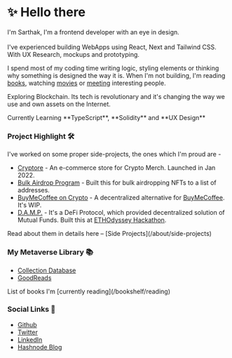 
# ✨ Hello there

I'm Sarthak, I'm a frontend developer with an eye in design.<br></br>
I've experienced building WebApps using React, Next and Tailwind CSS.
With UX Research, mockups and prototyping.

I spend most of my coding time writing logic, styling elements or thinking why something is designed the way it is.
When I'm not building, I'm reading [books](https://www.goodreads.com/user/show/83877949-sarthak), watching [movies](https://www.imdb.com/user/ur71194765/ratings) or [meeting](https://cal.com/sarthakv/30min) interesting people.

Exploring Blockchain. Its tech is revolutionary and it's changing the way we use and own assets on the Internet.

<Callout emoji="🧑🏻‍💻">
  Currently Learning **TypeScript**, **Solidity** and **UX Design**
</Callout>

### Project Highlight 🛠

I've worked on some proper side-projects, the ones which I'm proud are -

- [Cryptore](https://www.cryptore.shop) - An e-commerce store for Crypto Merch. Launched in Jan 2022.
- [Bulk Airdrop Program](https://github.com/sarthakvdev/AirDrop-Bulk) - Built this for bulk airdropping NFTs to a list of addresses.
- [BuyMeCoffee on Crypto](https://github.com/sarthakvdev/bmc-crypto-client) - A decentralized alternative for [BuyMeCoffee](https://www.buymeacoffee.com/). It's WIP.
- [D.A.M.P.](https://devfolio.co/submissions/damp-dd4c) - It's a DeFi Protocol, which provided decentralized solution of Mutual Funds. Built this at [ETHOdyssey Hackathon](https://ethodyssey.devfolio.co/).

<Callout emoji="🦾">
  Read about them in details here – [Side Projects](/about/side-projects)
</Callout>

### My Metaverse Library 📚

- [Collection Database](https://www.notion.so/lightbing/Library-f286c66e03a441179ef80ad8be43f796)
- [GoodReads](https://www.goodreads.com/user/show/83877949-sarthak)

<Callout emoji="📖">
  List of books I'm [currently reading](/bookshelf/reading)
</Callout>

### Social Links 🔗

- [Github](https://github.com/sarthakvdev)
- [Twitter](https://twitter.com/srthkv)
- [LinkedIn](https://linkedin.com/in/sarthakv)
- [Hashnode Blog](https://sarthakv.hashnode.dev)
